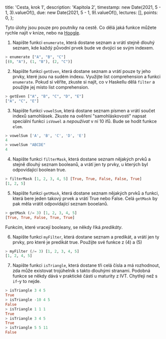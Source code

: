   title: 'Cesta, krok 1',
  description: 'Kapitola 2',
  timestamp: new Date(2021, 5 - 1, 3).valueOf(),
  due: new Date(2021, 5 - 1, 9).valueOf(),
  lectures: [],
  points: 0,
};

Tyto úlohy jsou pouze pro poutníky na cestě. Co dělá jaká funkce můžete rychle najít v knize, nebo na [Hoogle](https://hoogle.haskell.org).

1. Napište funkci `enumerate`, která dostane seznam a vrátí stejně dlouhý seznam, kde každý původní prvek bude ve dvojici se svým indexem.

```hs
> enumerate ["A", "B", "C"]
[(0, "A"), (1, "B"), (2, "C")]
```

2. Napište funkci `getEven`, která dostane seznam a vrátí pouze ty jeho prvky, které jsou na sudém indexu. Využijte list comprehension a funkci `enumerate`. Pokud si věříte, zkuste si najít, co v Haskellu dělá `filter` a použijte jej místo list comprehension.

```hs
> getEven ["A", "B", "C", "D", "E"]
["A", "C", "E"]
```

3. Napište funkci `vowelSum`, která dostane seznam písmen a vrátí součet indexů samohlásek. Zkuste na ověření "samohláskovosti" napsat speciální funkci `isVowel` a _nepoužívat_ v ní 10 ifů. Bude se hodit funkce `elem`.

```hs
> vowelSum ['A', 'B', 'C', 'D', 'E']
4
> vowelSum "ABCDE"
4
```

4. Napište funkci `filterMask`, která dostane seznam nějakých prvků a stejně dlouhý seznam booleanů, a vrátí jen ty prvky, u kterých byl odpovídající boolean true.

```hs
> filterMask [1, 2, 3, 4, 5] [True, True, False, False, True]
[1, 2, 5]
```

5. Napište funkci `getMask`, která dostane seznam nějakých prvků a funkci, která bere jeden takový prvek a vrátí True nebo False. Celá `getMask` by pak měla vrátit odpovídající seznam booelanů.

```hs
> getMask (/= 3) [1, 2, 3, 4, 5]
[True, True, False, True, True]
```

Funkcím, které vracejí booleany, se někdy říká _predikáty_.

6. Napište funkci `myFilter`, která dostane seznam a predikát, a vrátí jen ty prvky, pro které je predikát true. Použijte své funkce z (4) a (5)

```hs
> myFilter (/= 3) [1, 2, 3, 4, 5]
[1, 2, 4, 5]
```

7. Napište funkci `isTriangle`, která dostane tři celá čísla a má rozhodnout, zda může existovat trojúhelník s takto dlouhými stranami. Podobná funkce se někdy dává v praktické části u maturity z IVT. Chytřeji než s `if`-y to nejde.

```hs
> isTriangle 3 4 5
True
> isTriangle -10 4 5
False
> isTriangle 1 1 1
True
> isTriangle 3 4 5
True
> isTriangle 5 5 11
False
```
